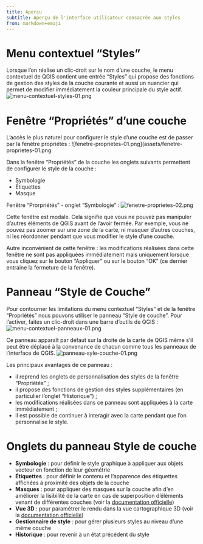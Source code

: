 ```yaml
---
title: Aperçu
subtitle: Aperçu de l'interface utilisateur consacrée aux styles
from: markdown+emoji
---
```


# Menu contextuel "Styles"
Lorsque l'on réalise un clic-droit sur le nom d'une couche, le menu contextuel de QGIS contient une entrée "Styles" qui propose des fonctions de gestion des styles de la couche courante et aussi un nuancier qui permet de modifier immédiatement la couleur principale du style actif.
![menu-contextuel-styles-01.png](assets/menu-contextuel-styles-01.png)

# Fenêtre "Propriétés" d'une couche
L'accès le plus naturel pour configurer le style d'une couche est de passer par la fenêtre propriétés&nbsp;:
![fenetre-proprietes-01.png](assets/fenetre-proprietes-01.png

Dans la fenêtre "Propriétés" de la couche les onglets suivants permettent de configurer le style de la couche&nbsp;:

* Symbologie
* Étiquettes
* Masque

Fenêtre "Prorpriétés" - onglet "Symbologie"&nbsp;:
![fenetre-proprietes-02.png](assets/fenetre-proprietes-02.png)

Cette fenêtre est modale. Cela signifie que vous ne pouvez pas manipuler d'autres éléments de QGIS avant de l'avoir fermée. Par exemple, vous ne pouvez pas zoomer sur une zone de la carte, ni masquer d'autres couches, ni les réordonner pendant que vous modifier le style d'une couche.

Autre inconvénient de cette fenêtre&nbsp;: les modifications réalisées dans cette fenêtre ne sont pas appliquées immédiatement mais uniquement lorsque vous cliquez sur le bouton "Appliquer" ou sur le bouton "OK" (ce dernier entraine la fermeture de la fenêtre).

# Panneau "Style de Couche"
Pour contourner les limitations du menu contextuel "Styles" et de la fenêtre "Propriétés" nous pouvons utiliser le panneau "Style de couche". Pour l'activer, faites un clic-droit dans une barre d'outils de QGIS&nbsp;:
![menu-contextuel-panneaux-01.png](assets/menu-contextuel-panneaux-01.png)

Ce panneau apparaît par défaut sur la droite de la carte de QGIS même s'il peut être déplacé à la convenance de chacun comme tous les panneaux de l'interface de QGIS.
![panneau-syle-couche-01.png](assets/panneau-syle-couche-01.png)

Les principaux avantages de ce panneau&nbsp;:

* il reprend les onglets de personnalisation des styles de la fenêtre "Propriétés" ;
* il propose des fonctions de gestion des styles supplémentaires (en particulier l'onglet "Historique") ;
* les modifications réalisées dans ce panneau sont appliquées à la carte immédiatement ;
* il est possible de continuer à interagir avec la carte pendant que l'on personnalise le style.

# Onglets du panneau Style de couche

* **Symbologie**&nbsp;: pour définir le style graphique à appliquer aux objets vecteur en fonction de leur géométrie
* **Étiquettes**&nbsp;: pour définir le contenu et l'apparence des étiquettes affichées à proximité des objets de la couche
* **Masques**&nbsp;: pour appliquer des masques sur la couche afin d'en améliorer la lisibilité de la carte en cas de superposition d'éléments venant de différentes couches (voir la [documentation officielle](https://docs.qgis.org/latest/fr/docs/user_manual/working_with_vector/vector_properties.html#masks-properties))
* **Vue 3D**&nbsp;: pour paramétrer le rendu dans la vue cartographique 3D (voir la [documentation officielle](https://docs.qgis.org/latest/fr/docs/user_manual/working_with_vector/vector_properties.html#d-view-properties))
* **Gestionnaire de style**&nbsp;: pour gérer plusieurs styles au niveau d'une même couche
* **Historique**&nbsp;: pour revenir à un état précédent du style
